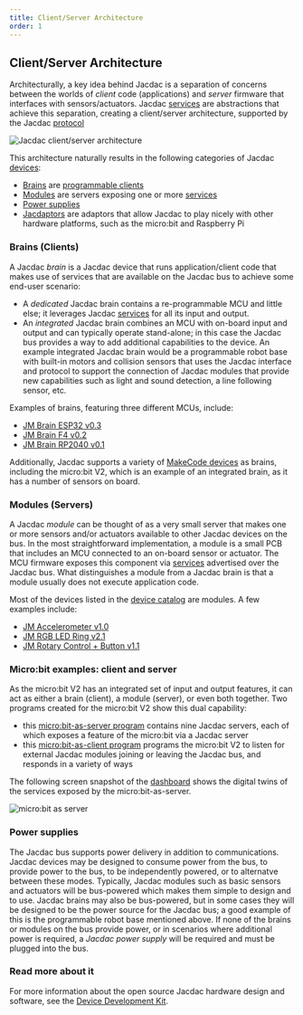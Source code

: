 ```yaml
---
title: Client/Server Architecture
order: 1
---
```


## Client/Server Architecture

Architecturally, a key idea behind Jacdac is a separation of concerns between the worlds of _client_ code (applications) and _server_ firmware that interfaces with sensors/actuators. Jacdac [services](/services) are abstractions that achieve this separation, creating a client/server architecture, supported by the Jacdac [protocol](/reference)

<img alt="Jacdac client/server architecture" src="withPrefix('/images/jdbus.drawio.svg')" />

This architecture naturally results in the following categories of Jacdac [devices](/devices):
* [Brains](#brains-clients) are [programmable clients](/clients)
* [Modules](#modules-servers) are servers exposing one or more [services](/services)
* [Power supplies](#power-supplies)
* [Jacdaptors](/overview/jacdaptors) are adaptors that allow Jacdac to play nicely with other hardware platforms, such as the micro:bit and Raspberry Pi

### Brains (Clients)

A Jacdac _brain_ is a Jacdac device that runs application/client code that makes use of services that are available on the Jacdac bus to achieve some end-user scenario:

* A _dedicated_ Jacdac brain contains a re-programmable MCU and little else; it leverages Jacdac [services](/services) for all its input and output.
* An _integrated_ Jacdac brain combines an MCU with on-board input and output and can typically operate stand-alone; in this case the Jacdac bus provides a way to add additional capabilities to the device. An example integrated Jacdac brain would be a programmable robot base with built-in motors and
collision sensors that uses the Jacdac interface and protocol to support the connection of Jacdac modules
that provide new capabilities such as light and sound detection, a line following sensor, etc.

Examples of brains, featuring three different MCUs, include:
* [JM Brain ESP32 v0.3](/devices/microsoft/research/jmbrainesp3248v03)
* [JM Brain F4 v0.2](/devices/microsoft/research/jmbrainf441v02)
* [JM Brain RP2040 v0.1](/devices/microsoft/research/jmbrainrp204059v01)

Additionally, Jacdac supports a variety of [MakeCode devices](/clients/makecode) as brains, including the micro:bit V2, which is an example of an integrated brain, as it has a number of sensors on board.

### Modules (Servers)

A Jacdac _module_ can be thought of as a very small server that makes one or more sensors and/or actuators available to other Jacdac devices on the bus.
In the most straightforward implementation, a module is a small PCB that includes an MCU connected to an on-board sensor or actuator. The MCU firmware exposes this component via [services](/services/) advertised over the Jacdac bus. What distinguishes a module from a Jacdac brain is that a module usually does not execute application code.

Most of the devices listed in the [device catalog](/devices) are modules. A few examples include:

* [JM Accelerometer v1.0](/devices/microsoft/research/jmaccelerometer30v10)
* [JM RGB LED Ring v2.1](/devices/microsoft/research/jmrgbledring37v21)
* [JM Rotary Control + Button v1.1](/devices/microsoft/research/jmrotarycontrolbuttonv11)

### Micro:bit examples: client and server

As the micro:bit V2 has an integrated set of input and output features, it can act as either a brain (client),  a module (server), or even both together.
Two programs created for the micro:bit V2 show this dual capability:
- this [micro:bit-as-server program](https://github.com/microsoft/pxt-jacdac/blob/master/devices/microbit) contains nine Jacdac servers, each of which exposes a feature of the micro:bit via a Jacdac server
- this [micro:bit-as-client program](https://github.com/microsoft/pxt-jacdac/tree/master/tools/microbit-oob) programs the micro:bit V2 to listen for external Jacdac modules joining or leaving the Jacdac bus, and responds in a variety of ways

The following screen snapshot of the [dashboard](/dashboard) shows the digital twins of the services exposed by the micro:bit-as-server.

![micro:bit as server](./microbitAsServers.PNG)

### Power supplies

The Jacdac bus supports power delivery in addition to communications. Jacdac devices may be designed to consume power from the bus, to provide power to the bus, to be independently powered, or to alternatve between these modes. Typically, Jacdac modules such as basic sensors and actuators will be bus-powered which makes them simple to design and to use. Jacdac brains may also be bus-powered, but in some cases they will be designed to be the power source for the Jacdac bus; a good example of this is the programmable robot base mentioned above. If none of the brains or modules on the bus provide power, or in scenarios where additional power is required, a _Jacdac power supply_ will be required and must be plugged into the bus.

### Read more about it

For more information about the open source Jacdac hardware design and software, see the [Device Development Kit](/ddk).
